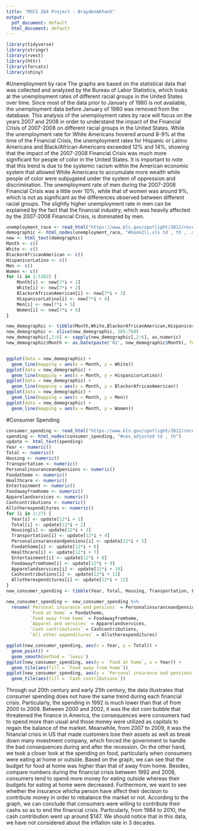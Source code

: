 ```yaml
---
title: "MSCS 264 Project - Brayden&Khanh"
output:
  pdf_document: default
  html_document: default
---
```


```r
library(tidyverse)
library(stringr)
library(rvest)
library(httr)
library(forcats)
library(shiny)
```

#Unemployment by race
The graphs are based on the statistical data that was collected and analyzed by the Bureau of Labor Statistics, which looks at the unemployment rates of different racial groups in the United States over time. Since most of the data prior to January of 1980 is not available, the unemployment data before January of 1980 was removed from the database. This analysis of the unemployment rates by race will focus on the years 2007 and 2008 in order to understand the impact of the Financial Crisis of 2007-2008 on different racial groups in the United States. While the unemployment rate for White Americans hovered around 8-9% at the time of the Financial Crisis, the unemployment rates for Hispanic or Latino Americans and Black/African-Americans exceeded 12% and 14%, showing that the impact of the 2007-2008 Financial Crisis was much more significant for people of color in the United States. It is important to note that this trend is due to the systemic racism within the American economic system that allowed White Americans to accumulate more wealth while people of color were subjugated under the system of oppression and discrimination. The unemployment rate of men during the 2007-2008 Financial Crisis was a little over 10%, while that of women was around 9%, which is not as significant as the differences observed between different racial groups. The slightly higher unemployment rate in men can be explained by the fact that the financial industry, which was heavily affected by the 2007-2008 Financial Crisis, is dominated by men. 
```r
unemployment_race <- read_html("https://www.bls.gov/spotlight/2012/recession/data_cps_unemp_demographics.htm") 
demographic <- html_nodes(unemployment_race, "#book2\\.xls td , th , .sub0")
new <- html_text(demographic)
Month <- c()
White <- c() 
BlackorAfricanAmerican <- c()
HispanicorLatino <- c()
Men <- c() 
Women <- c()
for (i in 1:5382) {
    Month[i] <- new[7*i + 1]
    White[i] <- new[7*i + 2]
    BlackorAfricanAmerican[i] <- new[7*i + 3]
    HispanicorLatino[i] <- new[7*i + 4]
    Men[i] <- new[7*i + 5]
    Women[i] <- new[7*i + 6]
} 

new_demographic <- tibble(Month,White,BlackorAfricanAmerican,HispanicorLatino,Men,Women)
new_demographic <- slice(new_demographic, 385:768)
new_demographic[,2:6] <- sapply(new_demographic[,2:6], as.numeric)
new_demographic$Month <- as.Date(paste('01', new_demographic$Month), format = "%d %b %Y")


ggplot(data = new_demographic) +  
  geom_line(mapping = aes(x = Month, y = White)) 
ggplot(data = new_demographic) + 
  geom_line(mapping = aes(x = Month, y = HispanicorLatino))
ggplot(data = new_demographic) +
  geom_line(mapping = aes(x = Month, y = BlackorAfricanAmerican))
ggplot(data = new_demographic) + 
  geom_line(mapping = aes(x = Month, y = Men))
ggplot(data = new_demographic) + 
  geom_line(mapping = aes(x = Month, y = Women))

```

#Consumer Spending

```r
consumer_spending <- read_html("https://www.bls.gov/spotlight/2012/recession/data_cex_1984.htm")
spending <- html_nodes(consumer_spending, "#cex_adjusted td , th")
update <- html_text(spending)
Year <- numeric()
Total <- numeric()
Housing <- numeric()
Transportation <- numeric()
Personalinsuranceandpensions <- numeric()
Foodathome <- numeric()
Healthcare <- numeric()
Entertainment <- numeric()
Foodawayfromhome <- numeric()
Apparelandservices <- numeric()
Cashcontributions <- numeric()
Allotherexpenditures <- numeric()
for (i in 1:27) {
  Year[i] <- update[12*i + 1]
  Total[i] <- update[12*i + 2]
  Housing[i] <- update[12*i + 3]
  Transportation[i] <- update[12*i + 4]
  Personalinsuranceandpensions[i] <- update[12*i + 5]
  Foodathome[i] <- update[12*i + 6]
  Healthcare[i] <- update[12*i + 7]
  Entertainment[i] <- update[12*i + 8]
  Foodawayfromhome[i] <- update[12*i + 9]
  Apparelandservices[i] <- update[12*i + 10]
  Cashcontributions[i] <- update[12*i + 11]
  Allotherexpenditures[i] <- update[12*i + 12]
}
new_consumer_spending <- tibble(Year, Total, Housing, Transportation, Personalinsuranceandpensions, Foodathome, Healthcare, Entertainment, Foodawayfromhome, Apparelandservices, Cashcontributions, Allotherexpenditures)

new_consumer_spending <- new_consumer_spending %>%
  rename(`Personal insurance and pensions` = Personalinsuranceandpensions,
         `Food at home` = Foodathome,
         `Food away from home` = Foodawayfromhome,
         `Apparel and services` = Apparelandservices,
         `Cash contributions` = Cashcontributions,
         `All other expenditures` = Allotherexpenditures)

ggplot(new_consumer_spending, aes(x = Year, y = Total)) +  
  geom_point() +
  geom_smooth(method = `loess`)
ggplot(new_consumer_spending, aes(y = `Food at home`, x = Year)) +  
  geom_tile(aes(fill = `Food away from home`))
ggplot(new_consumer_spending, aes(y = `Personal insurance and pensions`, x = Year)) +  
  geom_tile(aes(fill = `Cash contributions`))
```

Through out 20th century and early 21th century, the data illustrates that consumer spending does not have the same trend during each financial crisis. Particularly, the spending in 1992 is much lower than that of from 2000 to 2008. Between 2000 and 2002, it was the dot com bubble that threatened the finance in America, the consequences were consumers had to spend more than usual and those money were utilized as capitals to regain the balance of the market. Meanwhile, from 2007 to 2009, it was the financial crisis in US that made customers lose their assets as well as break down many investment company, which forced the government to handle the bad consequences during and after the recession. On the other hand, we took a closer look at the spending on food, particularly when consumers were eating at home or outside. Based on the graph, we can see that the budget for food at home was higher than that of away from home. Besides, compare numbers during the financial crisis between 1992 and 2008, consumers tend to spend more money for eating outside whereas their budgets for eating at home were decreased. Furthermore, we want to see whether the insurance whicha person have affect their decision to contribute money in order to rebalance the market or not. According to the graph, we can conclude that consumers were willing to contribute their cashs so as to end the financial crisis. Particularly, from 1984 to 2010, the cash contribution went up around $147. We should notice that in this data, we have not considered about the inflation rate in 3 decades.         



